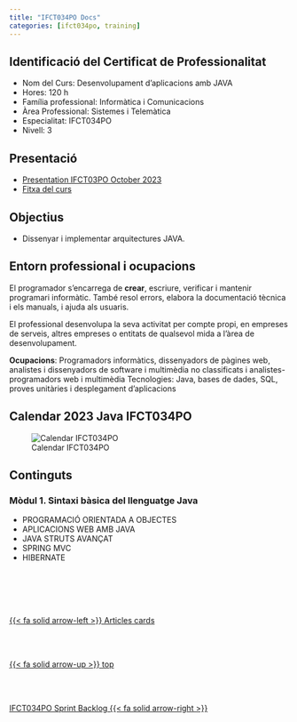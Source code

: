 ```yaml
---
title: "IFCT034PO Docs"
categories: [ifct034po, training] 
---
```


## Identificació del Certificat de Professionalitat

- Nom del Curs: Desenvolupament d’aplicacions amb JAVA
- Hores: 120 h
- Família professional: Informàtica i Comunicacions
- Àrea Professional: Sistemes i Telemàtica
- Especialitat: IFCT034PO
- Nivell: 3

## Presentació

- [Presentation IFCT03PO October 2023](https://cloud.albertprofe.dev/index.php/s/iHjKXL9WP8DoCSY){.external}
- [Fitxa del curs](https://cloud.albertprofe.dev/index.php/s/DHzAEr5NbWCD5fL){.external}



## Objectius
- Dissenyar i implementar arquitectures JAVA.

## Entorn professional i ocupacions
El programador s'encarrega de **crear**, escriure, verificar i mantenir programari informàtic. També resol errors, elabora la documentació tècnica i els manuals, i ajuda als usuaris.

El professional desenvolupa la seva activitat per compte propi, en empreses de serveis, altres empreses o entitats de qualsevol mida a l'àrea de desenvolupament.

**Ocupacions**: Programadors informàtics, dissenyadors de pàgines web, analistes i dissenyadors de software i multimèdia no classificats i analistes-programadors web i multimèdia Tecnologies: Java, bases de dades, SQL, proves unitàries i desplegament d’aplicacions

## Calendar 2023 Java IFCT034PO

![Calendar IFCT034PO](/images/ifct034po/calendar2.png)

## Continguts

### Mòdul 1. Sintaxi bàsica del llenguatge Java

- PROGRAMACIÓ ORIENTADA A OBJECTES
- APLICACIONS WEB AMB JAVA
- JAVA STRUTS AVANÇAT
- SPRING MVC
- HIBERNATE

<!--- navLinks -->
<br><br>
<div class=row>
<br>
<div class='column left previous'>
<br>
[{{< fa solid arrow-left >}} Articles cards](/learning/learning-listing-card-articles.qmd)
<br>
</div>
<br>
<div class='column center'>
<br>
[{{< fa solid arrow-up >}} top](#top)
<br>
</div>
<br>
<div class='column right next'>
<br>
[IFCT034PO Sprint Backlog {{< fa solid arrow-right >}}](/ifct034po/ifct034pobacklog-sprint.qmd)
<br>
</div>
<br>
</div>
